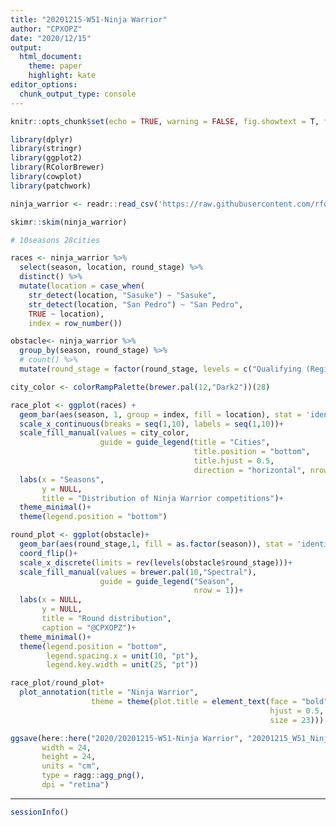 ```yaml
---
title: "20201215-W51-Ninja Warrior"
author: "CPXOPZ"
date: "2020/12/15"
output:
  html_document:
    theme: paper
    highlight: kate
editor_options: 
  chunk_output_type: console
---
```


```r
knitr::opts_chunk$set(echo = TRUE, warning = FALSE, fig.showtext = T, fig.retina = 1)
```

```r
library(dplyr)
library(stringr)
library(ggplot2)
library(RColorBrewer)
library(cowplot)
library(patchwork)
```

```r
ninja_warrior <- readr::read_csv('https://raw.githubusercontent.com/rfordatascience/tidytuesday/master/data/2020/2020-12-15/ninja_warrior.csv')
```

```r
skimr::skim(ninja_warrior)

# 10seasons 28cities

races <- ninja_warrior %>% 
  select(season, location, round_stage) %>% 
  distinct() %>% 
  mutate(location = case_when(
    str_detect(location, "Sasuke") ~ "Sasuke",
    str_detect(location, "San Pedro") ~ "San Pedro",
    TRUE ~ location),
    index = row_number())

obstacle<- ninja_warrior %>% 
  group_by(season, round_stage) %>% 
  # count() %>% 
  mutate(round_stage = factor(round_stage, levels = c("Qualifying (Regional/City)","Finals (Regional/City)","Qualifying","Semi-Finals","National Finals - Stage 1","National Finals - Stage 2","National Finals - Stage 3","National Finals - Stage 4"), ordered = T))

```

```r
city_color <- colorRampPalette(brewer.pal(12,"Dark2"))(28)

race_plot <- ggplot(races) +
  geom_bar(aes(season, 1, group = index, fill = location), stat = 'identity', color = "white", size = 1.5)+
  scale_x_continuous(breaks = seq(1,10), labels = seq(1,10))+
  scale_fill_manual(values = city_color,
                    guide = guide_legend(title = "Cities",
                                         title.position = "bottom",
                                         title.hjust = 0.5,
                                         direction = "horizontal", nrow = 4))+
  labs(x = "Seasons",
       y = NULL,
       title = "Distribution of Ninja Warrior competitions")+
  theme_minimal()+
  theme(legend.position = "bottom")

round_plot <- ggplot(obstacle)+
  geom_bar(aes(round_stage,1, fill = as.factor(season)), stat = 'identity')+
  coord_flip()+
  scale_x_discrete(limits = rev(levels(obstacle$round_stage)))+
  scale_fill_manual(values = brewer.pal(10,"Spectral"),
                    guide = guide_legend("Season",
                                         nrow = 1))+
  labs(x = NULL,
       y = NULL,
       title = "Round distribution",
       caption = "@CPXOPZ")+
  theme_minimal()+
  theme(legend.position = "bottom",
        legend.spacing.x = unit(10, "pt"),
        legend.key.width = unit(25, "pt"))

race_plot/round_plot+
  plot_annotation(title = "Ninja Warrior",
                  theme = theme(plot.title = element_text(face = "bold",
                                                          hjust = 0.5,
                                                          size = 23)))

ggsave(here::here("2020/20201215-W51-Ninja Warrior", "20201215_W51_Ninja_Warrior.png"),
       width = 24,
       height = 24,
       units = "cm",
       type = ragg::agg_png(),
       dpi = "retina")
```

***

```r
sessionInfo()
```